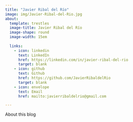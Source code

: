 ```yaml
---
title: "Javier Ribal del Río"
image: img/Javier-Ribal-del-Rio.jpg
about:
  template: trestles
  image-title: Javier Ribal del Río
  image-shape: round
  image-width: 15em
  
  links:
    - icon: linkedin
      text: LinkedIn
      href: https://linkedin.com/in/javier-ribal-del-rio
      target: blank
    - icon: github
      text: Github
      href: https://github.com/JavierRibaldelRio
      target: blank
    - icon: envelope
      text: Email
      href: mailto:javierribaldelrio@gmail.com

---
```


About this blog


